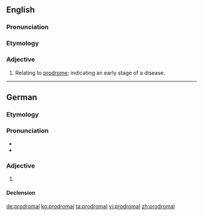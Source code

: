 ==English==

===Pronunciation===
{{rfp|en}}

===Etymology===
{{suffix|en|prodrome|al}}

===Adjective===
{{en-adj}}

# Relating to [[prodrome]]; indicating an early stage of a disease.

----

==German==

===Etymology===
{{suffix|Prodrom|al|lang=de}}

===Pronunciation===
* {{IPA|/ˌprodʀoˈmaːl/|lang=de}}
* {{rhymes|aːl|lang=de}}

===Adjective===
{{de-adj|-}}

# {{l|de|prodromal}}

====Declension====
{{de-decl-adj-notcomp-nopred|prodromal}}

[[de:prodromal]]
[[ko:prodromal]]
[[ta:prodromal]]
[[vi:prodromal]]
[[zh:prodromal]]